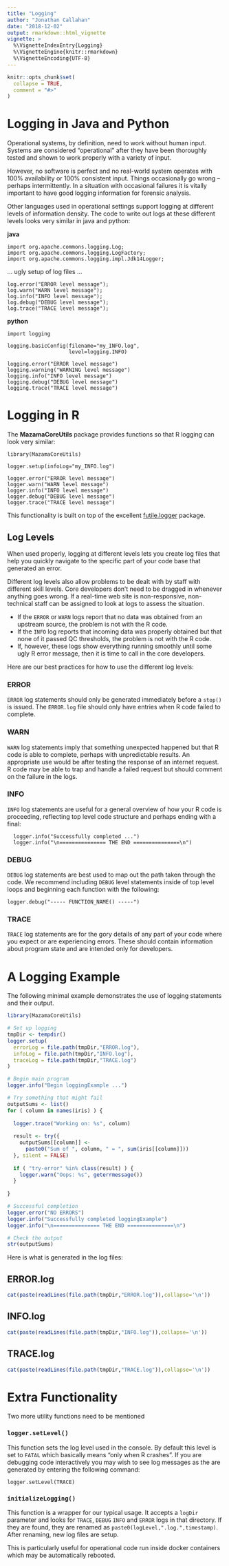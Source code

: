 ```yaml
---
title: "Logging"
author: "Jonathan Callahan"
date: "2018-12-02"
output: rmarkdown::html_vignette
vignette: >
  %\VignetteIndexEntry{Logging}
  %\VignetteEngine{knitr::rmarkdown}
  %\VignetteEncoding{UTF-8}
---
```


```r
knitr::opts_chunk$set(
  collapse = TRUE,
  comment = "#>"
)
```

# Logging in Java and Python

Operational systems, by definition, need to work without human input. Systems
are considered "operational" after they have been thoroughly tested and shown to
work properly with a variety of input.

However, no software is perfect and no real-world system operates with 100% 
availability or 100% consistent input. Things occasionally go wrong -- perhaps
intermittently. In a situation with occasional failures it is vitally important
to have good logging information for forensic analysis.

Other languages used in operational settings support logging at different levels
of information density. The code to write out logs at these different levels
looks very similar in java and python:

**java**
```
import org.apache.commons.logging.Log;
import org.apache.commons.logging.LogFactory;
import org.apache.commons.logging.impl.Jdk14Logger;
```
... ugly setup of log files ...
```
log.error("ERROR level message");
log.warn("WARN level message");
log.info("INFO level message");
log.debug("DEBUG level message");
log.trace("TRACE level message");
```

**python**
```
import logging
 
logging.basicConfig(filename="my_INFO.log",
                    level=logging.INFO)

logging.error("ERROR level message")
logging.warning("WARNING level message")
logging.info("INFO level message")
logging.debug("DEBUG level message")
logging.trace("TRACE level message")
```

# Logging in R

The **MazamaCoreUtils** package provides functions so that R logging can look
very similar:

```
library(MazamaCoreUtils)
 
logger.setup(infoLog="my_INFO.log")

logger.error("ERROR level message")
logger.warn("WARN level message")
logger.info("INFO level message")
logger.debug("DEBUG level message")
logger.trace("TRACE level message")
```

This functionality is built on top of the excellent
[futile.logger](https://github.com/zatonovo/futile.logger) package.

## Log Levels

When used properly, logging at different levels lets you create log files 
that help you quickly navigate to the specific part of your code base that 
generated an error.

Different log levels also allow problems to be dealt with by staff with different
skill levels. Core developers don't need to be dragged in whenever anything goes
wrong. If a real-time web site is non-responsive, non-technical staff can be 
assigned to look at logs to assess the situation.

 * If the `ERROR` or `WARN` logs report that no data was obtained from an upstream 
source, the problem is not with the R code.
 * If the `INFO` log reports that incoming data was properly obtained but that
none of it passed QC thresholds, the problem is not with the R code.
 * If, however, these logs show everything running smoothly until some ugly R
error message, then it is time to call in the core developers.

Here are our best practices for how to use the different log levels:

### ERROR

`ERROR` log statements should only be generated immediately before a `stop()` is
issued. The `ERROR.log` file should only have entries when R code failed to
complete.

### WARN

`WARN` log statements imply that something unexpected happened but that R code is
able to complete, perhaps with unpredictable results. An appropriate use would
be after testing the response of an internet request. R code may be able to
trap and handle a failed request but should comment on the failure in the logs.

### INFO

`INFO` log statements are useful for a general overview of how your R code is
proceeding, reflecting top level code structure and perhaps ending with a final:

```
  logger.info("Successfully completed ...")
  logger.info("\n=============== THE END ===============\n")
```

### DEBUG

`DEBUG` log statements are best used to map out the path taken through the
code. We recommend including `DEBUG` level statements inside of top level loops
and beginning each function with the following:

```
logger.debug("----- FUNCTION_NAME() -----")
```

### TRACE

`TRACE` log statements are for the gory details of any part of your code where
you expect or are experiencing errors. These should contain information about
program state and are intended only for developers.

# A Logging Example

The following minimal example demonstrates the use of logging statements and
their output. 

```r
library(MazamaCoreUtils)

# Set up logging 
tmpDir <- tempdir()
logger.setup(
  errorLog = file.path(tmpDir,"ERROR.log"),
  infoLog = file.path(tmpDir,"INFO.log"),
  traceLog = file.path(tmpDir,"TRACE.log")
)

# Begin main program
logger.info("Begin loggingExample ...")

# Try something that might fail
outputSums <- list()
for ( column in names(iris) ) {
  
  logger.trace("Working on: %s", column)
  
  result <- try({
    outputSums[[column]] <- 
      paste0("Sum of ", column, " = ", sum(iris[[column]]))
  }, silent = FALSE)
  
  if ( "try-error" %in% class(result) ) {
    logger.warn("Oops: %s", geterrmessage())
  }
  
}

# Successful completion
logger.error("NO ERRORS")
logger.info("Successfully completed loggingExample")
logger.info("\n=============== THE END ===============\n")

# Check the output
str(outputSums)
```

Here is what is generated in the log files:

## ERROR.log

```r
cat(paste(readLines(file.path(tmpDir,"ERROR.log")),collapse='\n'))
```

## INFO.log

```r
cat(paste(readLines(file.path(tmpDir,"INFO.log")),collapse='\n'))
```

## TRACE.log

```r
cat(paste(readLines(file.path(tmpDir,"TRACE.log")),collapse='\n'))
```

# Extra Functionality

Two more utility functions need to be mentioned

### `logger.setLevel()`

This function sets the log level used in the console. By default this level is
set to `FATAL` which basically means "only when R crashes". If you are debugging
code interactively you may wish to see log messages as the are generated by
entering the following command:

```
logger.setLevel(TRACE)
```

### `initializeLogging()`

This function is a wrapper for our typical usage. It accepts a `logDir`
parameter and looks for `TRACE`, `DEBUG` `INFO` and `ERROR` logs in that 
directory. If they are found, they are renamed as 
`paste0(logLevel,".log.",timestamp)`. After renaming, new log files are setup.

This is particularly useful for operational code run inside docker containers
which may be automatically rebooted.



